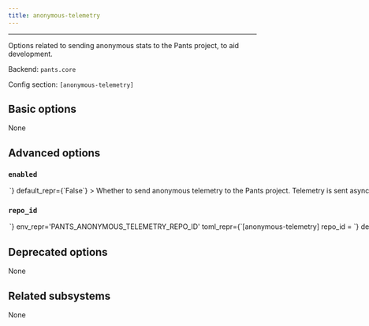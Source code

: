 ```yaml
---
title: anonymous-telemetry
---
```



---

Options related to sending anonymous stats to the Pants project, to aid development.

Backend: <span className="color--primary">`pants.core`</span>

Config section: <span className="color--primary">`[anonymous-telemetry]`</span>

<span className={styles.options}>

## Basic options

None

## Advanced options

### `enabled`

<Option
  cli_repr={`--[no-]anonymous-telemetry-enabled`}
  env_repr='PANTS_ANONYMOUS_TELEMETRY_ENABLED'
  toml_repr={`[anonymous-telemetry]
enabled = <bool>`}
  default_repr={`False`}
>

Whether to send anonymous telemetry to the Pants project.

Telemetry is sent asynchronously, with silent failure, and does not impact build times or outcomes.

See https://www.pantsbuild.org/v2.13/docs/anonymous-telemetry for details.

</Option>

### `repo_id`

<Option
  cli_repr={`--anonymous-telemetry-repo-id=<str>`}
  env_repr='PANTS_ANONYMOUS_TELEMETRY_REPO_ID'
  toml_repr={`[anonymous-telemetry]
repo_id = <str>`}
  default_repr={`None`}
>

An anonymized ID representing this repo.

For private repos, you likely want the ID to not be derived from, or algorithmically convertible to, anything identifying the repo.

For public repos the ID may be visible in that repo&#x27;s config file, so anonymity of the repo is not guaranteed (although user anonymity is always guaranteed).

See https://www.pantsbuild.org/v2.13/docs/anonymous-telemetry for details.

</Option>

## Deprecated options

None

## Related subsystems

None

</span>
